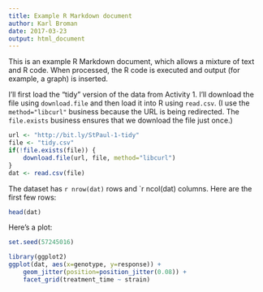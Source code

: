 ```yaml
---
title: Example R Markdown document
author: Karl Broman
date: 2017-03-23
output: html_document
---
```


This is an example R Markdown document, which allows a mixture of text
and R code. When processed, the R code is executed and output (for
example, a graph) is inserted.

I'll first load the "tidy" version of the data from Activity 1. I'll
download the file using `download.file` and then load it into R using
`read.csv`. (I use the `method="libcurl"` business because the URL is
being redirected. The `file.exists` business ensures that we download
the file just once.)

```r
url <- "http://bit.ly/StPaul-1-tidy"
file <- "tidy.csv"
if(!file.exists(file)) {
    download.file(url, file, method="libcurl")
}
dat <- read.csv(file)
```

The dataset has `r nrow(dat)` rows and `r ncol(dat) columns.
Here are the first few rows:

```r
head(dat)
```

Here's a plot:

```r
set.seed(57245016)
```

```r
library(ggplot2)
ggplot(dat, aes(x=genotype, y=response)) +
    geom_jitter(position=position_jitter(0.08)) +
    facet_grid(treatment_time ~ strain)
```
